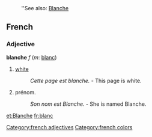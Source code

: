 :''See also: [[Blanche]]
==French==
===Adjective===
'''blanche''' ''f'' (''m'': [[blanc]])

# [[white]]
#: ''Cette page est blanche.'' - This page is white.
# prénom.
#: ''Son nom est Blanche.'' - She is named Blanche.

[[Category:french adjectives]]
[[Category:french colors]]

[[et:Blanche]]
[[fr:blanc]]